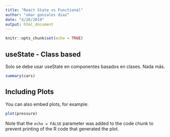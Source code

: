 ```yaml
---
title: "React State vs Functional"
author: "omar gonzales diaz"
date: "4/26/2019"
output: html_document
---
```


```r
knitr::opts_chunk$set(echo = TRUE)
```

## useState - Class based


Solo se debe usar useState en componentes basados en clases. Nada más.



```r
summary(cars)
```

## Including Plots

You can also embed plots, for example:

```r
plot(pressure)
```

Note that the `echo = FALSE` parameter was added to the code chunk to prevent printing of the R code that generated the plot.
